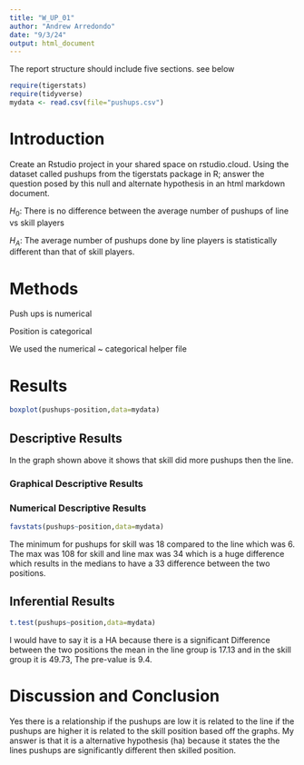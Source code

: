 ```yaml
---
title: "W_UP_01"
author: "Andrew Arredondo"
date: "9/3/24"
output: html_document
---
```




The report structure should include five sections.  see below



```r
require(tigerstats)
require(tidyverse)
mydata <- read.csv(file="pushups.csv")
```

# Introduction

<!--In this section you explain what you are trying to show. Where did the data come from? What is the research or other question you are trying to answer?!-->

Create an Rstudio project in your shared space on rstudio.cloud.  Using the dataset called pushups from the tigerstats package in R; answer the question posed by this null and alternate hypothesis in an html markdown document.

$H_0$: There is no difference between the average number of pushups of line vs skill players

$H_A$: The average number of pushups done by line players is statistically different than that of skill players.

# Methods

<!--Decide on your methods: use "variable analysis" or other appropriate descriptors. Make sure to choose at least one graphical method and at least one numerical method.!-->

Push ups is numerical 

Position is categorical 

We used the numerical ~ categorical helper file

# Results

<!--Divide this section into two sub-sections: One for your descriptive results and one for your inferential results.!-->
```r
boxplot(pushups~position,data=mydata)
```


## Descriptive Results

In the graph shown above it shows that skill did more pushups then the line. 

### Graphical Descriptive Results

<!--Graphical results here. Make sure to show your code. Provide appropriate labels for axes, giving units if possible, and provide a good title for the graph, too. Use the graphical results to describe the patterns if any that exist in the data as focused toward the research question!-->








  
  
### Numerical Descriptive Results

<!--Numerical results go here. Use the numerical results to describe the patterns if any that exist in the data as focused toward the research question!-->
```r
favstats(pushups~position,data=mydata)
```
The minimum for pushups for skill was 18 compared to the line which was 6. The max was 108 for skill and line max was 34 which is a huge difference which results in the medians to have a 33 difference between the two positions.


## Inferential Results

<!--State hypothesis clearly. Make sure your discussion of the inferential test covers all the aspects that the test output produces, such as test statistic, p-value etc. Make a decision about the null hypothesis, explain the assumptions on which the selected test/procedure was based, and why the chosen procedure satisfys the assumptions and is appropriate to answer the research question!-->

```r
t.test(pushups~position,data=mydata)
```


I would have to say it is a HA because there is a significant Difference between the two positions the mean in the line group is 17.13 and in the skill group it is 49.73, The pre-value is 9.4.  




# Discussion and Conclusion

<!--Discussion and conclusion here. If you found a relationship be sure to consider whether the relationship occurs because one of the variavbles causes the other, or whether they perhasps are related for some other reason. Watch the chapter 6 videos from the GeorgeTown videos collection.!-->


Yes there is a relationship if the pushups are low it is related to the line if the pushups are higher it is related to the skill position based off the graphs. My answer is that it is a alternative hypothesis (ha) because it states the the lines pushups are significantly different then skilled position.




